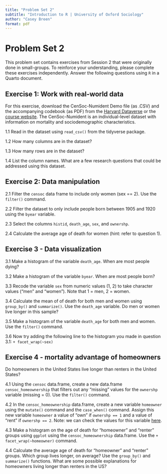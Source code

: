 ```yaml
---
title: "Problem Set 2"
subtitle: "Introduction to R | University of Oxford Sociology"
author: "Casey Breen"
format: pdf
---
```


# Problem Set 2

This problem set contains exercises from Session 2 that were originally done in small-groups. To reinforce your understanding, please complete these exercises independently. Answer the following questions using `R` in a Quarto document.

## Exercise 1: Work with real-world data

For this exercise, download the CenSoc-Numident Demo file (as .CSV) and the accompanying codebook (as PDF) from the [Harvard Dataverse](https://dataverse.harvard.edu/dataset.xhtml?persistentId=doi:10.7910/DVN/QVDPM9) or the [course website](https://github.com/caseybreen/intro_r/tree/main/data). The CenSoc-Numident is an individual-level dataset with information on mortality and sociodemographic characteristics.

1.1 Read in the dataset using `read_csv()` from the tidyverse package.

1.2 How many columns are in the dataset?

1.3 How many rows are in the dataset?

1.4 List the column names. What are a few research questions that could be addressed using this dataset.

## Exercise 2: Data manipulation

2.1 Filter the `censoc` data frame to include only women (sex == 2). Use the `filter()` command.

2.2 Filter the dataset to only include people born between 1905 and 1920 using the `byear` variable.

2.3 Select the columns `histid`, `death_age`, `sex`, and `ownershp`.

2.4 Calculate the average age of death for women (hint: refer to question 1).

## Exercise 3 - Data visualization

3.1 Make a histogram of the variable `death_age`. When are most people dying?

3.2 Make a histogram of the variable `byear`. When are most people born?

3.3 Recode the variable `sex` from numeric values (1, 2) to take character values ("men" and "women"). Note that 1 = men, 2 = women.

3.4 Calculate the mean of of death for both men and women using `group_by()` and `summarize()`. Use the `death_age` variable. Do men or women live longer in this sample?

3.5 Make a histogram of the variable `death_age` for both men and women. Use the `filter()` command.

3.6 Now try adding the following line to the histogram you made in question 3.1: `+ facet_wrap(~sex)`

## Exercise 4 - mortality advantage of homeowners

Do homeowners in the United States live longer than renters in the United States?

4.1 Using the `censoc` data.frame, create a new data.frame `censoc_homeownership` that filters out any "missing" values for the `ownershp` variable (missing = 0). Use the `filter()` command.

4.2 In the `censoc_homeownership` data.frame, create a new variable `homeowner` using the `mutate()` command and the `case_when()` command. Assign this new variable `homeowner` a value of "own" if `ownershp == 1` and a value of "rent" if `ownershp == 2`. Note: we can check the values for this variable [here](https://usa.ipums.org/usa-action/variables/OWNERSHP#codes_section).

4.3 Make a histogram on the age of death for "homeowner" and "renter" groups using `ggplot` using the `censoc_homeownership` data.frame. Use the `+ facet_wrap(~homeowner)` command.

4.4 Calculate the average age of death for "homeowner" and "renter" groups. Which group lives longer, on average? Use the `group_by()` and `summarize()` functions. What are some possible explanations for homeowners living longer than renters in the US?
